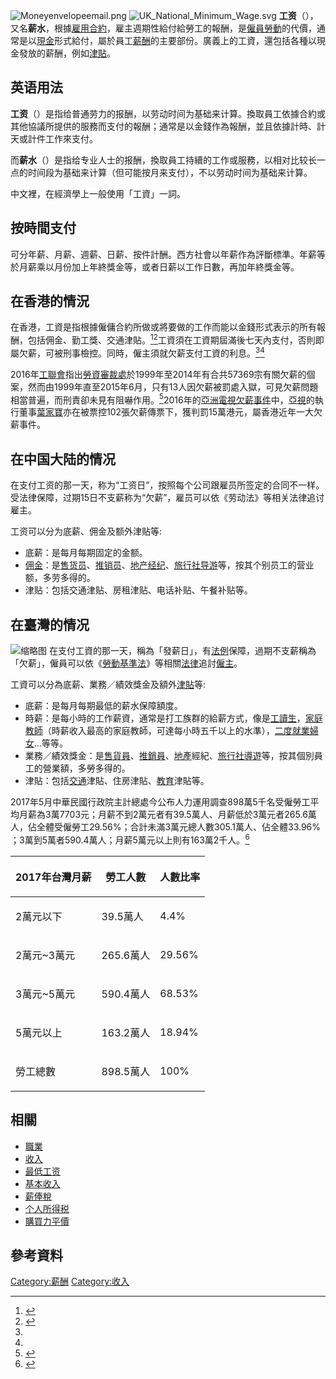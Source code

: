 {{globalize|time=2017-02-23T11:59:28+00:00}}
{{勞工}}
[[File:Moneyenvelopeemail.png|right]]
[[File:UK_National_Minimum_Wage.svg|thumb]]
'''工资'''（{{lang-en|salary、wage}}），又名'''薪水'''，根據[[雇用合約|雇用合約]]，雇主週期性給付給勞工的報酬，是[[僱員|僱員]][[勞動|勞動]]的代價，通常是以[[現金|現金]]形式給付，屬於員工[[薪酬|薪酬]]的主要部份。廣義上的工資，還包括各種以現金發放的薪酬，例如[[津貼|津貼]]。

==英语用法==
'''工资'''（{{link-en|wage|wage}}）是指给普通劳力的报酬，以劳动时间为基础来计算。換取員工依據合約或其他協議所提供的服務而支付的報酬；通常是以金錢作為報酬，並且依據計時、計天或計件工作來支付。

而'''薪水'''（{{link-en|salary|salary}}）是指给专业人士的报酬，換取員工持續的工作或服務，以相对比较长一点的时间段为基础来计算（但可能按月来支付），不以劳动时间为基础来计算。

中文裡，在經濟學上一般使用「工資」一詞。

==按時間支付==
可分年薪、月薪、週薪、日薪、按件計酬。西方社會以年薪作為評斷標準。年薪等於月薪乘以月份加上年終獎金等，或者日薪以工作日數，再加年終獎金等。

==在香港的情況==

在香港，工資是指根據僱傭合約所做或將要做的工作而能以金錢形式表示的所有報酬，包括佣金、勤工獎、交通津貼。<ref name=hkLabourFAQ>{{cite web|url=http://www.labour.gov.hk/tc/faq/cap57c_whole.htm|title=勞工處 - 疑 問 解 答|publisher=[[勞工處|勞工處]]|date=2013-07-05|access-date=2017-02-13|archive-date=2020-08-07|archive-url=https://web.archive.org/web/20200807091419/https://www.labour.gov.hk/tc/faq/cap57c_whole.htm|dead-url=no}}</ref><ref name=hklaw>{{cite web| url=http://www.legislation.gov.hk/blis_pdf.nsf/6799165D2FEE3FA94825755E0033E532/DAF15361C828730E482575EE00347A79/$FILE/CAP_57_c_b5.pdf| publisher=立法會| title=第 57 章 - 《僱傭條例》| access-date=2017-02-13| archive-date=2017-02-15| archive-url=https://web.archive.org/web/20170215094830/http://www.legislation.gov.hk/blis_pdf.nsf/6799165D2FEE3FA94825755E0033E532/DAF15361C828730E482575EE00347A79/$FILE/CAP_57_c_b5.pdf| dead-url=no}}</ref>工資須在工資期屆滿後七天內支付，否則即屬欠薪，可被刑事檢控。同時，僱主須就欠薪支付工資的利息。<ref name=hkLabourFAQ /><ref name=hklaw />

2016年[[工聯會|工聯會]]指出[[勞資審裁處|勞資審裁處]]於1999年至2014年有合共57369宗有關欠薪的個案，然而由1999年直至2015年6月，只有13人因欠薪被罰處入獄，可見欠薪問題相當普遍，而刑責卻未見有阻嚇作用。<ref>{{cite web|url=http://www.ftu.org.hk/zh-hant/about?id=32&nid=2487|title=欠薪刑罰欠阻嚇　嚴懲無良要增法|publisher=[[工聯會|工聯會]]|date=2016-02-18|access-date=2017-02-13|archive-date=2020-05-01|archive-url=https://web.archive.org/web/20200501113110/http://www.ftu.org.hk/zh-hant/about?id=32&nid=2487|dead-url=no}}</ref>2016年的[[亞洲電視欠薪及不獲續牌事件|亞洲電視欠薪事件]]中，[[亞視|亞視]]的執行董事[[葉家寶|葉家寶]]亦在被票控102張欠薪傳票下，獲判罰15萬港元，屬香港近年一大欠薪事件。

==在中国大陆的情况==
在支付工资的那一天，称为“工资日”，按照每个公司跟雇员所签定的合同不一样。受法律保障，过期15日不支薪称为“欠薪”，雇员可以依《劳动法》等相关法律追讨雇主。

工资可以分为底薪、佣金及额外津贴等:

*底薪：是每月每期固定的金额。
*[[佣金|佣金]]：是[[售货员|售货员]]、[[推销员|推销员]]、[[地产经纪|地产经纪]]、[[旅行社|旅行社]][[导游|导游]]等，按其个别员工的营业额，多劳多得的。
*津贴：包括交通津贴、房租津贴、电话补贴、午餐补贴等。

==在臺灣的情况==
[[File:USMC-120518-M-ZE895-003.jpg|缩略图]]
在支付工資的那一天，稱為「發薪日」，有[[法例|法例]]保障，過期不支薪稱為「欠薪」，僱員可以依《[[勞動基準法_(中華民國)|勞動基準法]]》等相關[[法律|法律]]追討[[僱主|僱主]]。

工資可以分為底薪、業務／績效獎金及額外[[津貼|津貼]]等:
* 底薪：是每月每期最低的薪水保障額度。
* 時薪：是每小時的工作薪資，通常是打工族群的給薪方式，像是[[工讀生|工讀生]]，[[家庭教師|家庭教師]]（時薪收入最高的家庭教師，可達每小時五千以上的水準），[[二度就業婦女|二度就業婦女]]…等等。
* 業務／績效獎金：是[[售貨員|售貨員]]、[[推銷員|推銷員]]、[[地產|地產]]經紀、[[旅行社|旅行社]][[導遊|導遊]]等，按其個別員工的營業額，多勞多得的。
* 津貼：包括[[交通|交通]]津貼、住房津貼、[[教育|教育]]津貼等。

2017年5月中華民國行政院主計總處今公布人力運用調查898萬5千名受僱勞工平均月薪為3萬7703元；月薪不到2萬元者有39.5萬人、月薪低於3萬元者265.6萬人，佔全體受僱勞工29.56%；合計未滿3萬元總人數305.1萬人、佔全體33.96%
；3萬到5萬者590.4萬人；月薪5萬元以上則有163萬2千人。<ref>{{Cite web |url=https://www.ettoday.net/news/20171130/1063482.htm |title=305萬受雇勞工「月薪低於3萬」 |access-date=2018-02-28 |archive-date=2020-12-14 |archive-url=https://web.archive.org/web/20201214161637/https://www.ettoday.net/news/20171130/1063482.htm |dead-url=no }}</ref>
{| class="wikitable sortable"
|-
! 2017年台灣月薪 !! 勞工人數 !! 人數比率
|-
| 2萬元以下 || 39.5萬人|| 4.4%
|-
| 2萬元~3萬元 || 265.6萬人 || 29.56%
|-
| 3萬元~5萬元|| 590.4萬人 || 68.53%
|-
| 5萬元以上 || 163.2萬人 || 18.94%
|-
| 勞工總數 || 898.5萬人|| 100%
|}

==相關==
* [[職業|職業]]
* [[收入|收入]]
* [[最低工资|最低工资]]
* [[基本收入|基本收入]]
* [[薪俸稅|薪俸稅]]
* [[个人所得税|个人所得税]]
* [[購買力平價|購買力平價]]

==參考資料==
<references />
{{Authority control}}
{{就業}}

[[Category:薪酬|Category:薪酬]]
[[Category:收入|Category:收入]]
